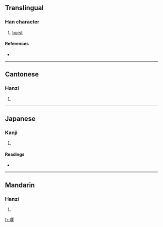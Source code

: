 ==Translingual==

===Han character===
{{Han char|rn=30|rad=口|as=12|sn=15|four=6203<sub>5</sub>|canj=口廿金人 (RTCO)}}

# [[burst]]

====References====
* {{Han ref|kx=0209.151|dkj=04346|dj=0431.420|hdz=10682.180|uh=5657|ud=22103|bh=BC50|bd=48208}}

----

==Cantonese==

===Hanzi===
{{yue-hanzi|jyut=|y=pok3}}

# {{defn|Cantonese}}

----

==Japanese==

===Kanji===
{{ja-kanji|grade=|rs=口12}}

# {{defn|Japanese}}

====Readings====
* {{ja-readings|on=[[ぼく]] (boku)|kun=}}

----

==Mandarin==

===Hanzi===
{{cmn-hanzi|pin=[[pū]] ([[pu1]])|wg=p'u<sup>1</sup>}}

# {{defn|Mandarin}}

[[fr:噗]]